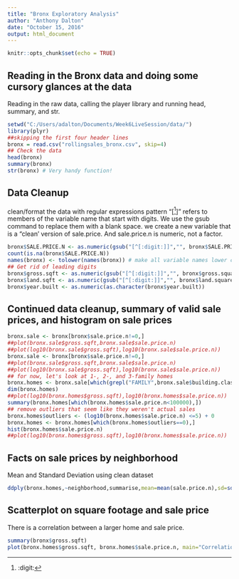 ```yaml
---
title: "Bronx Exploratory Analysis"
author: "Anthony Dalton"
date: "October 15, 2016"
output: html_document
---
```


```r
knitr::opts_chunk$set(echo = TRUE)
```

## Reading in the Bronx data and doing some cursory glances at the data

Reading in the raw data, calling the player library and running head, summary, and str.

```r
setwd("C:/Users/adalton/Documents/Week6LiveSession/data/")
library(plyr)
##skipping the first four header lines
bronx = read.csv("rollingsales_bronx.csv", skip=4)
## Check the data
head(bronx)
summary(bronx)
str(bronx) # Very handy function!
```

## Data Cleanup

clean/format the data with regular expressions
pattern "[^[:digit:]]" refers to members of the variable name that
start with digits. We use the gsub command to replace them with a blank space.
we create a new variable that is a "clean' version of sale.price.
And sale.price.n is numeric, not a factor.
```r
bronx$SALE.PRICE.N <- as.numeric(gsub("[^[:digit:]]","", bronx$SALE.PRICE))
count(is.na(bronx$SALE.PRICE.N))
names(bronx) <- tolower(names(bronx)) # make all variable names lower case
## Get rid of leading digits
bronx$gross.sqft <- as.numeric(gsub("[^[:digit:]]","", bronx$gross.square.feet))
bronx$land.sqft <- as.numeric(gsub("[^[:digit:]]","", bronx$land.square.feet))
bronx$year.built <- as.numeric(as.character(bronx$year.built))
```

## Continued data cleanup, summary of valid sale prices, and histogram on sale prices
```r
bronx.sale <- bronx[bronx$sale.price.n!=0,]
##plot(bronx.sale$gross.sqft,bronx.sale$sale.price.n)
##plot(log10(bronx.sale$gross.sqft),log10(bronx.sale$sale.price.n))
bronx.sale <- bronx[bronx$sale.price.n!=0,]
##plot(bronx.sale$gross.sqft,bronx.sale$sale.price.n)
##plot(log10(bronx.sale$gross.sqft),log10(bronx.sale$sale.price.n))
## for now, let's look at 1-, 2-, and 3-family homes
bronx.homes <- bronx.sale[which(grepl("FAMILY",bronx.sale$building.class.category)),]
dim(bronx.homes)
##plot(log10(bronx.homes$gross.sqft),log10(bronx.homes$sale.price.n))
summary(bronx.homes[which(bronx.homes$sale.price.n<100000),])
## remove outliers that seem like they weren't actual sales
bronx.homes$outliers <- (log10(bronx.homes$sale.price.n) <=5) + 0
bronx.homes <- bronx.homes[which(bronx.homes$outliers==0),]
hist(bronx.homes$sale.price.n)
##plot(log10(bronx.homes$gross.sqft),log10(bronx.homes$sale.price.n))
```

## Facts on sale prices by neighborhood
Mean and Standard Deviation using clean dataset
```r
ddply(bronx.homes,~neighborhood,summarise,mean=mean(sale.price.n),sd=sd(sale.price.n))
```

## Scatterplot on square footage and sale price
There is a correlation between a larger home and sale price.
```r
summary(bronx$gross.sqft)
plot(bronx.homes$gross.sqft, bronx.homes$sale.price.n, main="Correlation between square footage and sale price")

```
